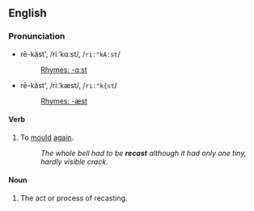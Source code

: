 ==English==
===Pronunciation===
*rē-käst', /riːˈkɑːst/, /<tt>ri:"kA:st</tt>/
*:[[Rhymes:English:-ɑːst|Rhymes: -ɑːst]]
*rē-kăst', /riːˈkæst/, /<tt>ri:"k{st</tt>/
*:[[Rhymes:English:-æst|Rhymes: -æst]]

==== Verb ====
{{irregverb|'''to recast'''|'''[[recasts]]'''|'''[[recast]]'''|'''[[recast]]'''|'''[[recasting]]'''}}

# To [[mould]] [[again]].
#:''The whole bell had to be '''recast''' although it had only one tiny, hardly visible crack.''


====Noun====
{{en-noun|recast|recasts}}
#The act or process of recasting.